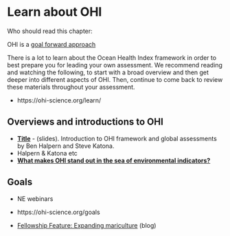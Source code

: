 # Learn about OHI {#ohi}

Who should read this chapter:

OHI is a [goal forward approach](https://ohi-science.org/news/goal-forward-approach)

There is a lot to learn about the Ocean Health Index framework in order to best prepare you for leading your own assessment. We recommend reading and watching the following, to start with a broad overview and then get deeper into different aspects of OHI. Then, continue to come back to review these materials throughout your assessment. 

- https://ohi-science.org/learn/

## Overviews and introductions to OHI

- [**Title**](link) - (slides). Introduction to OHI framework and global assessments by Ben Halpern and Steve Katona.
- Halpern & Katona etc
- [**What makes OHI stand out in the sea of environmental indicators?**](https://ohi-science.org/news/goal-forward-approach)

## Goals

- NE webinars
- https://ohi-science.org/goals

- [Fellowship Feature: Expanding mariculture
](https://ohi-science.org/news/fellowship-expanding-mariculture) (blog)

